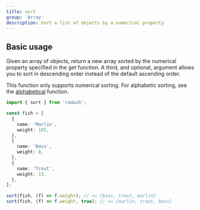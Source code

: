```yaml
---
title: sort
group: 'Array'
description: Sort a list of objects by a numerical property
---
```


## Basic usage

Given an array of objects, return a new array sorted by the numerical property specified in the get function. A third, and optional, argument allows you to sort in descending order instead of the default ascending order.

This function only supports numerical sorting. For alphabetic sorting, see the [alphabetical](./alphabetical) function.

```ts
import { sort } from 'radash';

const fish = [
  {
    name: 'Marlin',
    weight: 105,
  },
  {
    name: 'Bass',
    weight: 8,
  },
  {
    name: 'Trout',
    weight: 13,
  },
];

sort(fish, (f) => f.weight); // => [bass, trout, marlin]
sort(fish, (f) => f.weight, true); // => [marlin, trout, bass]
```
